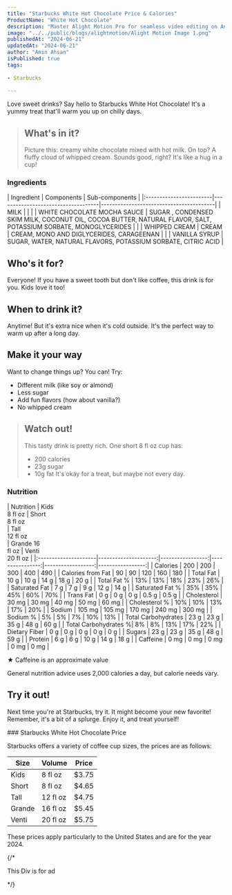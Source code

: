 ```yaml
---
title: "Starbucks White Hot Chocolate Price & Calories"
ProductName: "White Hot Chocolate" 
description: "Master Alight Motion Pro for seamless video editing on Android, iOS, and Tablets with our ultimate guide, unlocking advanced features and elevating your skills in 2024!"
image: "../../public/blogs/alightmotion/Alight Motion Image 1.png"
publishedAt: "2024-06-21"
updatedAt: "2024-06-21"
author: "Amin Ahsan"
isPublished: true
tags:
 
- Starbucks
      
---
```


 
Love sweet drinks? Say hello to Starbucks White Hot Chocolate! It's a yummy treat that'll warm you up on chilly days.

> ## What's in it?
> Picture this: creamy white chocolate mixed with hot milk. On top? A fluffy cloud of whipped cream. Sounds good, right? It's like a hug in a cup!

 ### Ingredients
<div style={{ overflowX: 'scroll' }}>
| Ingredient              | Components                         | Sub-components                          |
|:------------------------|------------------------------------|-----------------------------------------|
| MILK                    |                                    |                                         |
| WHITE CHOCOLATE MOCHA SAUCE | SUGAR , CONDENSED SKIM MILK, COCONUT OIL, COCOA BUTTER, NATURAL FLAVOR, SALT, POTASSIUM SORBATE, MONOGLYCERIDES                        |                                         |
| WHIPPED CREAM           | CREAM                              | CREAM, MONO AND DIGLYCERIDES, CARAGEENAN                             |
|                         | VANILLA SYRUP                      | SUGAR, WATER, NATURAL FLAVORS, POTASSIUM SORBATE, CITRIC ACID                                  |
</div>

## Who's it for? 
Everyone! If you have a sweet tooth but don't like coffee, this drink is for you. Kids love it too!

## When to drink it?
Anytime! But it's extra nice when it's cold outside. It's the perfect way to warm up after a long day.

## Make it your way
Want to change things up? You can! Try:
- Different milk (like soy or almond)
- Less sugar
- Add fun flavors (how about vanilla?)
- No whipped cream



> ## Watch out!
> This tasty drink is pretty rich. One short 8 fl oz cup has:
> - 200 calories
> - 23g sugar
> - 10g fat
> It's okay for a treat, but maybe not every day.

### Nutrition
<div className="table-container">
| Nutrition            | Kids<br/>8 fl oz     | Short<br/>8 fl oz<br/>  | Tall <br/>12 fl oz<br/> | Grande 16 <br/> fl oz | Venti <br/>20 fl oz |
|:---------------------|---------------------:|-----------------:|----------------:|------------------:|-----------------:|
| Calories             | 200                  | 200              | 300             | 400               | 490              |
| Calories from Fat    | 90                   | 90               | 120             | 160               | 180              |
| Total Fat            | 10 g                 | 10 g             | 14 g            | 18 g              | 20 g             |
| Total Fat %          | 13%                  | 13%              | 18%             | 23%               | 26%              |
| Saturated Fat        | 7 g                  | 7 g              | 9 g             | 12 g              | 14 g             |
| Saturated Fat %      | 35%                  | 35%              | 45%             | 60%               | 70%              |
| Trans Fat            | 0 g                  | 0 g              | 0 g             | 0.5 g             | 0.5 g            |
| Cholesterol          | 30 mg                | 30 mg            | 40 mg           | 50 mg             | 60 mg            |
| Cholesterol %        | 10%                  | 10%              | 13%             | 17%               | 20%              |
| Sodium               | 105 mg               | 105 mg           | 170 mg          | 240 mg            | 300 mg           |
| Sodium %             | 5%                   | 5%               | 7%              | 10%               | 13%              |
| Total Carbohydrates  | 23 g                 | 23 g             | 35 g            | 48 g              | 60 g             |
| Total Carbohydrates %| 8%                   | 8%               | 13%             | 17%               | 22%              |
| Dietary Fiber        | 0 g                  | 0 g              | 0 g             | 0 g               | 0 g              |
| Sugars               | 23 g                 | 23 g             | 35 g            | 48 g              | 59 g             |
| Protein              | 6 g                  | 6 g              | 10 g            | 14 g              | 18 g             |
| Caffeine             | 0 mg                 | 0 mg             | 0 mg            | 0 mg              | 0 mg             |

</div>

<style jsx>{`
  .table-container {
    overflow-x: auto;
    position: relative;
  }
  .table-container table {
    border-collapse: collapse;
    width: 80%;
  }
  .table-container th,
  .table-container td {
    border: 1px solid #ddd;
    padding: 2px;
    min-width: 30px;
      font-size: 11px;
  }
  .table-container th:first-child,
  .table-container td:first-child {
    position: sticky;
    left: 0;
    background-color: white;
    z-index: 1;
  }
  @media (max-width: 768px) {
    .table-container th:not(:first-child),
    .table-container td:not(:first-child) {
      min-width: 50px;
    }
  }
`}</style>

★ Caffeine is an approximate value

General nutrition advice uses 2,000 calories a day, but calorie needs vary.

## Try it out!
Next time you're at Starbucks, try it. It might become your new favorite!  Remember, it's a bit of a splurge. Enjoy it, and treat yourself!
<style jsx>{`
  @media (max-width: 768px) {
    div {
      grid-template-columns: 1fr !important;
    }
  }
`}</style>
<div style={{
          backgroundColor: '#cee3de',
          borderLeft: '3px solid #0c7556',
          padding:'30px'
      }}>
 <div>
### Starbucks White Hot Chocolate Price

Starbucks offers a variety of coffee cup sizes, the prices are as follows:
<table style={{backgroundColor: "white", width: "100%", padding: "50px", borderCollapse: "collapse", borderRadius: "13px"}}>
  <thead>
    <tr>
      <th style={{padding: "8px 24px", textAlign: "left"}}>Size</th>
      <th style={{padding: "8px 24px", textAlign: "left"}}>Volume</th>
      <th style={{padding: "8px 24px", textAlign: "left"}}>Price</th>
    </tr>
  </thead>
  <tbody>
    <tr>
      <td style={{padding: "8px 24px", textAlign: "left"}}>Kids</td>
      <td style={{padding: "8px 24px", textAlign: "left'"}}>8 fl oz</td>
      <td style={{padding: "8px 24px", textAlign: "left"}}>$3.75</td>
    </tr>
    <tr>
      <td style={{padding: "8px 24px", textAlign: "left"}}>Short</td>
      <td style={{padding: "8px 24px", textAlign: "left"}}>8 fl oz</td>
      <td style={{padding: "8px 24px", textAlign: "left"}}>$4.65</td>
    </tr>
    <tr>
      <td style={{padding: "8px 24px", textAlign: "left"}}>Tall</td>
      <td style={{padding: "8px 24px", textAlign: "left"}}>12 fl oz</td>
      <td style={{padding: "8px 24px", textAlign: "left"}}>$4.75</td>
    </tr>
    <tr>
      <td style={{padding: "8px 24px", textAlign: "left"}}>Grande</td>
      <td style={{padding: "8px 24px", textAlign: "left"}}>16 fl oz</td>
      <td style={{padding: "8px 24px", textAlign: "left"}}>$5.45</td>
    </tr>
    <tr>
      <td style={{padding: "8px 24px", textAlign: "left"}}>Venti</td>
      <td style={{padding: "8px 24px", textAlign: "left"}}>20 fl oz</td>
      <td style={{padding: "8px 24px", textAlign: "left"}}>$5.75</td>
    </tr>
  </tbody>
</table>
These prices apply particularly to the United States and are for the year 2024. 
</div>

{/* <div>
This Div is for ad
</div> */}

</div>